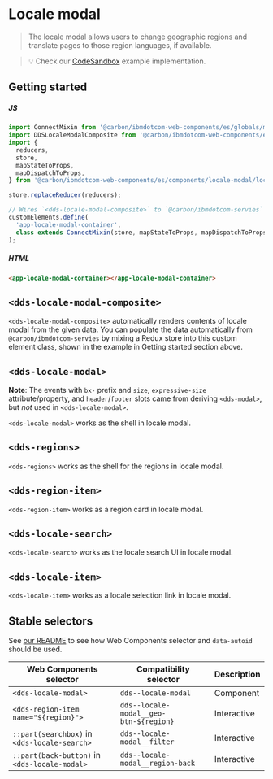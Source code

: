 
# Locale modal

> The locale modal allows users to change geographic regions and translate pages
> to those region languages, if available.

<Preview withToolbar>
  <Story id="components-locale-modal--default" height="600px" />
</Preview>

> 💡 Check our
> [CodeSandbox](https://githubbox.com/carbon-design-system/ibm-dotcom-library/tree/master/packages/web-components/examples/codesandbox/components/locale-modal)
> example implementation.

## Getting started

##### JS

```javascript
import ConnectMixin from '@carbon/ibmdotcom-web-components/es/globals/mixins/connect';
import DDSLocaleModalComposite from '@carbon/ibmdotcom-web-components/es/components/locale-modal/locale-modal-composite';
import {
  reducers,
  store,
  mapStateToProps,
  mapDispatchToProps,
} from '@carbon/ibmdotcom-web-components/es/components/locale-modal/locale-modal-container';

store.replaceReducer(reducers);

// Wires `<dds-locale-modal-composite>` to `@carbon/ibmdotcom-servies` and creates `<app-locale-modal-container>`
customElements.define(
  'app-locale-modal-container',
  class extends ConnectMixin(store, mapStateToProps, mapDispatchToProps)(DDSLocaleModalComposite) {}
);
```

##### HTML

```html
<app-locale-modal-container></app-locale-modal-container>
```

## `<dds-locale-modal-composite>`

`<dds-locale-modal-composite>` automatically renders contents of locale modal from the given data.
You can populate the data automatically from `@carbon/ibmdotcom-servies` by mixing a Redux store into this custom element class, shown in the example in Getting started section above.

<Props of="dds-locale-modal-composite" />

## `<dds-locale-modal>`

**Note**: The events with `bx-` prefix and `size`, `expressive-size` attribute/property, and `header`/`footer` slots came from deriving `<dds-modal>`, but _not_ used in `<dds-locale-modal>`.

`<dds-locale-modal>` works as the shell in locale modal.

<Props of="dds-locale-modal" />

## `<dds-regions>`

`<dds-regions>` works as the shell for the regions in locale modal.

## `<dds-region-item>`

`<dds-region-item>` works as a region card in locale modal.

<Props of="dds-region-item" />

## `<dds-locale-search>`

`<dds-locale-search>` works as the locale search UI in locale modal.

<Props of="dds-locale-search" />

## `<dds-locale-item>`

`<dds-locale-item>` works as a locale selection link in locale modal.

<Props of="dds-region-item" />

## Stable selectors

See [our README](https://github.com/carbon-design-system/ibm-dotcom-library/tree/master/packages/web-components#stable-selectors-for-analytics-and-integratione2e-testing-in-web-components) to see how Web Components selector and `data-autoid` should be used.

| Web Components selector                       | Compatibility selector                 | Description |
| --------------------------------------------- | -------------------------------------- | ----------- |
| `<dds-locale-modal>`                          | `dds--locale-modal`                    | Component   |
| `<dds-region-item name="${region}">`          | `dds--locale-modal__geo-btn-${region}` | Interactive |
| `::part(searchbox)` in `<dds-locale-search>`  | `dds--locale-modal__filter`            | Interactive |
| `::part(back-button)` in `<dds-locale-modal>` | `dds--locale-modal__region-back`       | Interactive |

<Description markdown={corsproxy} />
<Description markdown={contributing} />
